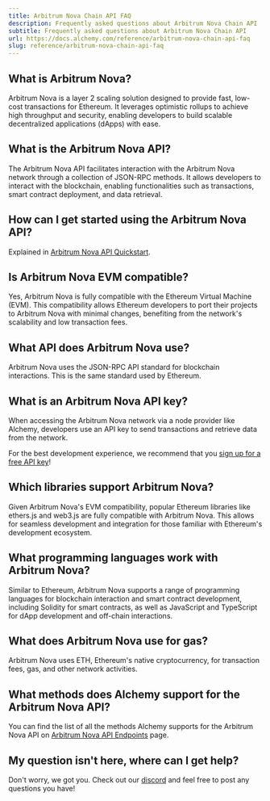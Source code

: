 ```yaml
---
title: Arbitrum Nova Chain API FAQ
description: Frequently asked questions about Arbitrum Nova Chain API
subtitle: Frequently asked questions about Arbitrum Nova Chain API
url: https://docs.alchemy.com/reference/arbitrum-nova-chain-api-faq
slug: reference/arbitrum-nova-chain-api-faq
---
```


## What is Arbitrum Nova?

Arbitrum Nova is a layer 2 scaling solution designed to provide fast, low-cost transactions for Ethereum. It leverages optimistic rollups to achieve high throughput and security, enabling developers to build scalable decentralized applications (dApps) with ease.

## What is the Arbitrum Nova API?

The Arbitrum Nova API facilitates interaction with the Arbitrum Nova network through a collection of JSON-RPC methods. It allows developers to interact with the blockchain, enabling functionalities such as transactions, smart contract deployment, and data retrieval.

## How can I get started using the Arbitrum Nova API?

Explained in [Arbitrum Nova API Quickstart](/reference/arbitrum-nova-api-quickstart).

## Is Arbitrum Nova EVM compatible?

Yes, Arbitrum Nova is fully compatible with the Ethereum Virtual Machine (EVM). This compatibility allows Ethereum developers to port their projects to Arbitrum Nova with minimal changes, benefiting from the network's scalability and low transaction fees.

## What API does Arbitrum Nova use?

Arbitrum Nova uses the JSON-RPC API standard for blockchain interactions. This is the same standard used by Ethereum.

## What is an Arbitrum Nova API key?

When accessing the Arbitrum Nova network via a node provider like Alchemy, developers use an API key to send transactions and retrieve data from the network.

For the best development experience, we recommend that you [sign up for a free API key](https://dashboard.alchemy.com/signup/)!

## Which libraries support Arbitrum Nova?

Given Arbitrum Nova's EVM compatibility, popular Ethereum libraries like ethers.js and web3.js are fully compatible with Arbitrum Nova. This allows for seamless development and integration for those familiar with Ethereum's development ecosystem.

## What programming languages work with Arbitrum Nova?

Similar to Ethereum, Arbitrum Nova supports a range of programming languages for blockchain interaction and smart contract development, including Solidity for smart contracts, as well as JavaScript and TypeScript for dApp development and off-chain interactions.

## What does Arbitrum Nova use for gas?

Arbitrum Nova uses ETH, Ethereum's native cryptocurrency, for transaction fees, gas, and other network activities.

## What methods does Alchemy support for the Arbitrum Nova API?

You can find the list of all the methods Alchemy supports for the Arbitrum Nova API on [Arbitrum Nova API Endpoints](/reference/arbitrum-nova-api-endpoints) page.

## My question isn't here, where can I get help?

Don't worry, we got you. Check out our [discord](https://alchemy.com/discord) and feel free to post any questions you have!

